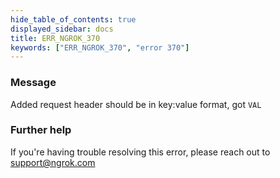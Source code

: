 ```yaml
---
hide_table_of_contents: true
displayed_sidebar: docs
title: ERR_NGROK_370
keywords: ["ERR_NGROK_370", "error 370"]
---
```


### Message

Added request header should be in key:value format, got `VAL`

### Further help

If you're having trouble resolving this error, please reach out to [support@ngrok.com](mailto:support@ngrok.com?subject=Help%20with%20ERR_NGROK_370)
